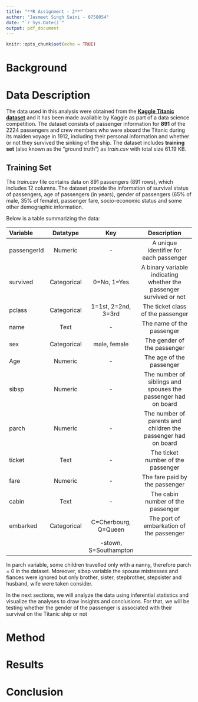 ```yaml
---
title: "**R Assignment - 2**"
author: "Jasmeet Singh Saini - 0758054"
date: "`r Sys.Date()`"
output: pdf_document
---
```


```r
knitr::opts_chunk$set(echo = TRUE)
```

# Background





\newpage
# Data Description

The data used in this analysis were obtained from the [**Kaggle Titanic dataset**](https://www.kaggle.com/competitions/titanic/overview) and it has been made available by Kaggle as part of a data science competition. The dataset consists of passenger information for **891** of the 2224 passengers and crew members who were aboard the Titanic during its maiden voyage in 1912, including their personal information and whether or not they survived the sinking of the ship. The dataset includes **training set** (also known as the "ground truth") as  _train.csv_ with total size 61.19 KB.
  
## Training Set

The _train.csv_ file contains data on 891 passengers (891 rows), which includes 12 columns. The dataset provide the information of survival status of passengers, age of passengers (in years), gender of passengers (65% of male, 35% of female), passenger fare, socio-economic status and some other demographic information.

Below is a table summarizing the data:

Variable          Datatype              Key                    Description
------------   --------------   -------------------   ----------------------------------------
passengerId    Numeric               -                A unique identifier for each passenger
survived       Categorical      0=No, 1=Yes           A binary variable indicating whether the passenger survived or not 
pclass         Categorical      1=1st, 2=2nd, 3=3rd   The ticket class of the passenger
name	         Text                  -                The name of the passenger	
sex	           Categorical      male, female          The gender of the passenger	
Age	           Numeric               -                The age of the passenger	
sibsp	         Numeric               -                The number of siblings and spouses the passenger had on board	
parch	         Numeric               -                The number of parents and children the passenger had on board	
ticket         Text	                 -                The ticket number of the passenger	
fare	         Numeric               -                The fare paid by the passenger
cabin	         Text                  -                The cabin number of the passenger	
embarked	     Categorical      C=Cherbourg, Q=Queen  The port of embarkation of the passenger
                                -stown, S=Southampton          
                                 
In parch variable, some children travelled only with a nanny, therefore parch = 0 in the dataset. Moreover, sibsp variable the spouse mistresses and fiances were ignored but only brother, sister, stepbrother, stepsister and husband, wife were taken consider.

In the next sections, we will analyze the data using inferential statistics and visualize the analyses to draw insights and conclusions. For that, we will be testing whether the gender of the passenger is associated with their survival on the Titanic ship or not 


\newpage
# Method

\newpage
# Results

\newpage
# Conclusion
